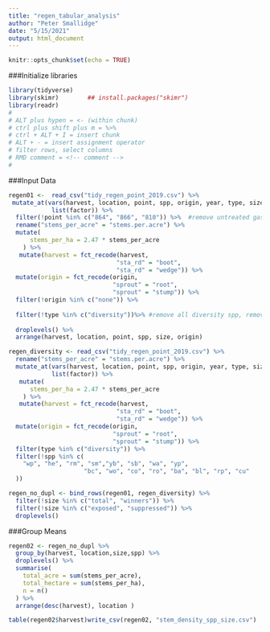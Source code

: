 ```yaml
---
title: "regen_tabular_analysis"
author: "Peter Smallidge"
date: "5/15/2021"
output: html_document
---
```


```r
knitr::opts_chunk$set(echo = TRUE)
```


###Initialize libraries
```r
library(tidyverse)
library(skimr)        ## install.packages("skimr")
library(readr)
#
# ALT plus hypen = <- (within chunk)
# ctrl plus shift plus m = %>% 
# ctrl + ALT + I = insert chunk
# ALT + - = insert assignment operator
# filter rows, select columns
# RMD comment = <!-- comment -->
# 

```


###Input Data
```r


regen01 <-  read_csv("tidy_regen_point_2019.csv") %>% 
 mutate_at(vars(harvest, location, point, spp, origin, year, type, size),
            list(factor)) %>% 
  filter(!point %in% c("864", "866", "810")) %>%  #remove untreated gas line plots
  rename("stems_per_acre" = "stems.per.acre") %>% 
  mutate(
      stems_per_ha = 2.47 * stems_per_acre
    ) %>% 
   mutate(harvest = fct_recode(harvest,
                              "sta_rd" = "boot",
                              "sta_rd" = "wedge")) %>% 
  mutate(origin = fct_recode(origin,
                             "sprout" = "root",
                             "sprout" = "stump")) %>%  
  filter(!origin %in% c("none")) %>% 
  
  filter(!type %in% c("diversity"))%>% #remove all diversity spp, remove comm, then row_bind
  
  droplevels() %>%
  arrange(harvest, location, point, spp, size, origin)

regen_diversity <- read_csv("tidy_regen_point_2019.csv") %>% 
  rename("stems_per_acre" = "stems.per.acre") %>% 
  mutate_at(vars(harvest, location, point, spp, origin, year, type, size),
            list(factor)) %>% 
   mutate(
      stems_per_ha = 2.47 * stems_per_acre
    ) %>% 
   mutate(harvest = fct_recode(harvest,
                              "sta_rd" = "boot",
                              "sta_rd" = "wedge")) %>% 
  mutate(origin = fct_recode(origin,
                             "sprout" = "root",
                             "sprout" = "stump")) %>%  
  filter(type %in% c("diversity")) %>% 
  filter(!spp %in% c(
    "wp", "he", "rm", "sm","yb", "sb", "wa", "yp",
                     "bc", "wo", "co", "ro", "ba", "bl", "rp", "cu"
  ))

regen_no_dupl <- bind_rows(regen01, regen_diversity) %>% 
  filter(!size %in% c("total", "winners")) %>% 
  filter(!size %in% c("exposed", "suppressed")) %>% 
  droplevels()


```


###Group Means
```r

regen02 <- regen_no_dupl %>% 
  group_by(harvest, location,size,spp) %>% 
  droplevels() %>% 
  summarise(
    total_acre = sum(stems_per_acre),
    total_hectare = sum(stems_per_ha),
    n = n()
  ) %>% 
  arrange(desc(harvest), location )

table(regen02$harvest)write_csv(regen02, "stem_density_spp_size.csv")

```
